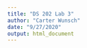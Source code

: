 ```yaml
---
title: "DS 202 Lab 3"
author: "Carter Wunsch"
date: "9/27/2020"
output: html_document
---
```


```r

```